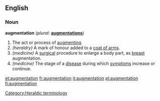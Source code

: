 ==English==

===Noun===
'''augmentation'''  (''plural:'' '''[[augmentations]]''')
# The act or process of [[augment]]ing.
# ''(heraldry)'' A mark of honour added to a [[coat of arms]].
# ''(medicine)'' A [[surgery|surgical]] procedure to enlarge a body part, as [[breast]] augmentation.
# ''(medicine)'' The stage of a [[disease]] during which [[symptom|symptoms]] increase or continue.

[[Category:Heraldic terminology]]

[[et:augmentation]]
[[fr:augmentation]]
[[it:augmentation]]
[[pl:augmentation]]
[[fi:augmentation]]
